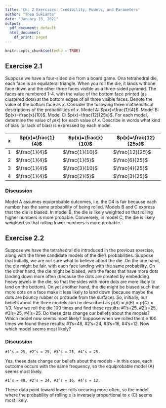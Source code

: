 ```yaml
---
title: 'Ch. 2 Exercises: Credibility, Models, and Parameters'
author: "Thea Sukianto"
date: "January 19, 2021"
output:
  pdf_document: default
  html_document:
    df_print: paged
---
```


```r
knitr::opts_chunk$set(echo = TRUE)
```

## Exercise 2.1

Suppose we have a four-sided die from a board game. Ona tetrahedral die, each face is an equilateral triangle. When you roll the die, it lands withone face down and the other three faces visible as a three-sided pyramid. The faces are numbered 1-4, with the value of the bottom face printed (as clustered dots) at the bottom edges of all three visible faces. Denote the value of the bottom face as $x$. Consider the following three mathematical descriptions of the probabilities of $x$. Model A: $p(x)=\frac{1}{4}$. Model B: $p(x)=\frac{x}{10}$. Model C: $p(x)=\frac{12}{25x}$. For each model, determine the value of $p(x)$ for each value of $x$. Describe in words what kind of bias (or lack of bias) is expressed by each model.

| $x$ | $p(x)=\frac{1}{4}$ | $p(x)=\frac{x}{10}$ | $p(x)=\frac{12}{25x}$
|---| ------------------ | ------------------- | ------------------- |
| 1 | $\frac{1}{4}$ | $\frac{1}{10}$ | $\frac{12}{25}$ |
| 2 | $\frac{1}{4}$ | $\frac{1}{5}$ | $\frac{6}{25}$ |
| 3 | $\frac{1}{4}$ | $\frac{3}{10}$ | $\frac{4}{25}$ |
| 4 | $\frac{1}{4}$ | $\frac{2}{5}$ | $\frac{3}{25}$ |

### Discussion

Model A assumes equiprobable outcomes, i.e. the D4 is fair because each number has the same probability of being rolled. Models B and C express that the die is biased. In model B, the die is likely weighted so that rolling higher numbers is more probable. Conversely, in model C, the die is likely weighted so that rolling lower numbers is more probable.

## Exercise 2.2

Suppose we have the tetrahedral die introduced in the previous exercise, along with the three candidate models of the die’s probabilities. Suppose that initially, we are not sure what to believe about the die. On the one hand, the die might be fair, with each face landing with the same probability. On the other hand, the die might be biased, with the faces that have more dots landing down more often (because the dots are created by embedding heavy jewels in the die, so that the sides with more dots are more likely to land on the bottom). On yet another hand, the die might be biased such that more dots on a face make it less likely to land down (because maybe the dots are bouncy rubber or protrude from the surface). So, initially, our beliefs about the three models can be described as $p(A)=p(B)=p(C)=1/3$. Now we roll the die 100 times and find these results: #1’s=25, #2’s=25, #3’s=25, #4’s=25. Do these data change our beliefs about the models? Which model now seems most likely? Suppose when we rolled the die 100 times we found these results: #1’s=48, #2’s=24, #3’s=16, #4’s=12. Now which model seems most likely?

### Discussion

`#1’s = 25, #2’s = 25, #3’s = 25, #4’s = 25.`

Yes, these data change our beliefs about the models - in this case, each outcome occurs with the same frequency, so the equiprobable model (A) seems most likely.

`#1’s = 48, #2’s = 24, #3’s = 16, #4’s = 12.`

These data point toward lower rolls occuring more often, so the model where the probability of rolling $x$ is inversely proportional to $x$ (C) seems most likely.